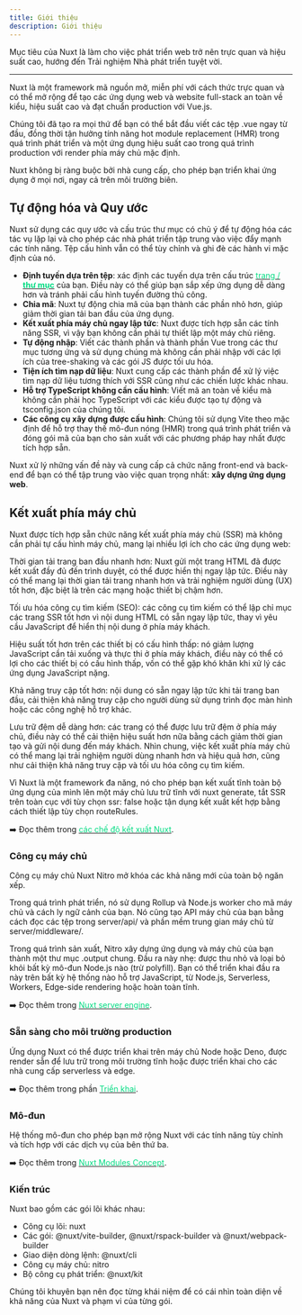 ```yaml
---
title: Giới thiệu
description: Giới thiệu
---
```



Mục tiêu của Nuxt là làm cho việc phát triển web trở nên trực quan và hiệu suất cao, hướng đến Trải nghiệm Nhà phát triển tuyệt vời.

***

Nuxt là một framework mã nguồn mở, miễn phí với cách thức trực quan và có thể mở rộng để tạo các ứng dụng web và website full-stack an toàn về kiểu, hiệu suất cao và đạt chuẩn production với Vue.js.

Chúng tôi đã tạo ra mọi thứ để bạn có thể bắt đầu viết các tệp .vue ngay từ đầu, đồng thời tận hưởng tính năng hot module replacement (HMR) trong quá trình phát triển và một ứng dụng hiệu suất cao trong quá trình production với render phía máy chủ mặc định.

Nuxt không bị ràng buộc bởi nhà cung cấp, cho phép bạn triển khai ứng dụng ở mọi nơi, ngay cả trên môi trường biên.

## Tự động hóa và Quy ước

Nuxt sử dụng các quy ước và cấu trúc thư mục có chủ ý để tự động hóa các tác vụ lặp lại và cho phép các nhà phát triển tập trung vào việc đẩy mạnh các tính năng. 
Tệp cấu hình vẫn có thể tùy chỉnh và ghi đè các hành vi mặc định của nó.

- **Định tuyến dựa trên tệp**: xác định các tuyến dựa trên cấu trúc <a href="/guide/directory-structure/app/pages/"><span style="color: #00dc82">trang / **thư mục**</span></a> của bạn. 
Điều này có thể giúp bạn sắp xếp ứng dụng dễ dàng hơn và tránh phải cấu hình tuyến đường thủ công.
- **Chia mã**: Nuxt tự động chia mã của bạn thành các phần nhỏ hơn, giúp giảm thời gian tải ban đầu của ứng dụng.
- **Kết xuất phía máy chủ ngay lập tức**: Nuxt được tích hợp sẵn các tính năng SSR, vì vậy bạn không cần phải tự thiết lập một máy chủ riêng.
- **Tự động nhập**: Viết các thành phần và thành phần Vue trong các thư mục tương ứng và sử dụng chúng mà không cần phải nhập với các lợi ích của tree-shaking và các gói JS được tối ưu hóa.
- **Tiện ích tìm nạp dữ liệu**: Nuxt cung cấp các thành phần để xử lý việc tìm nạp dữ liệu tương thích với SSR cũng như các chiến lược khác nhau.
- **Hỗ trợ TypeScript không cần cấu hình**: Viết mã an toàn về kiểu mà không cần phải học TypeScript với các kiểu được tạo tự động và tsconfig.json của chúng tôi.
- **Các công cụ xây dựng được cấu hình**: Chúng tôi sử dụng Vite theo mặc định để hỗ trợ thay thế mô-đun nóng (HMR) trong quá trình phát triển và đóng gói mã của bạn cho sản xuất với các phương pháp hay nhất được tích hợp sẵn.

Nuxt xử lý những vấn đề này và cung cấp cả chức năng front-end và back-end để bạn có thể tập trung vào việc quan trọng nhất: **xây dựng ứng dụng web**.

## Kết xuất phía máy chủ

Nuxt được tích hợp sẵn chức năng kết xuất phía máy chủ (SSR) mà không cần phải tự cấu hình máy chủ, mang lại nhiều lợi ích cho các ứng dụng web:

Thời gian tải trang ban đầu nhanh hơn: Nuxt gửi một trang HTML đã được kết xuất đầy đủ đến trình duyệt, có thể được hiển thị ngay lập tức. Điều này có thể mang lại thời gian tải trang nhanh hơn và trải nghiệm người dùng (UX) tốt hơn, đặc biệt là trên các mạng hoặc thiết bị chậm hơn.

Tối ưu hóa công cụ tìm kiếm (SEO): các công cụ tìm kiếm có thể lập chỉ mục các trang SSR tốt hơn vì nội dung HTML có sẵn ngay lập tức, thay vì yêu cầu JavaScript để hiển thị nội dung ở phía máy khách.

Hiệu suất tốt hơn trên các thiết bị có cấu hình thấp: nó giảm lượng JavaScript cần tải xuống và thực thi ở phía máy khách, điều này có thể có lợi cho các thiết bị có cấu hình thấp, vốn có thể gặp khó khăn khi xử lý các ứng dụng JavaScript nặng.

Khả năng truy cập tốt hơn: nội dung có sẵn ngay lập tức khi tải trang ban đầu, cải thiện khả năng truy cập cho người dùng sử dụng trình đọc màn hình hoặc các công nghệ hỗ trợ khác.

Lưu trữ đệm dễ dàng hơn: các trang có thể được lưu trữ đệm ở phía máy chủ, điều này có thể cải thiện hiệu suất hơn nữa bằng cách giảm thời gian tạo và gửi nội dung đến máy khách.
Nhìn chung, việc kết xuất phía máy chủ có thể mang lại trải nghiệm người dùng nhanh hơn và hiệu quả hơn, cũng như cải thiện khả năng truy cập và tối ưu hóa công cụ tìm kiếm.

Vì Nuxt là một framework đa năng, nó cho phép bạn kết xuất tĩnh toàn bộ ứng dụng của mình lên một máy chủ lưu trữ tĩnh với nuxt generate, tắt SSR trên toàn cục với tùy chọn ssr: false hoặc tận dụng kết xuất kết hợp bằng cách thiết lập tùy chọn routeRules.

➡️ Đọc thêm trong <a href="/guide/directory-structure/app/pages/"><span style="color: #00dc82">các chế độ kết xuất Nuxt</span></a>.

### Công cụ máy chủ

Công cụ máy chủ Nuxt Nitro mở khóa các khả năng mới của toàn bộ ngăn xếp.

Trong quá trình phát triển, nó sử dụng Rollup và Node.js worker cho mã máy chủ và cách ly ngữ cảnh của bạn. Nó cũng tạo API máy chủ của bạn bằng cách đọc các tệp trong server/api/ và phần mềm trung gian máy chủ từ server/middleware/.

Trong quá trình sản xuất, Nitro xây dựng ứng dụng và máy chủ của bạn thành một thư mục .output chung. Đầu ra này nhẹ: được thu nhỏ và loại bỏ khỏi bất kỳ mô-đun Node.js nào (trừ polyfill). Bạn có thể triển khai đầu ra này trên bất kỳ hệ thống nào hỗ trợ JavaScript, từ Node.js, Serverless, Workers, Edge-side rendering hoặc hoàn toàn tĩnh.

➡️ Đọc thêm trong <a href="/guide/concepts/server-engine/"><span style="color: #00dc82">Nuxt server engine</span></a>.

### Sẵn sàng cho môi trường production

Ứng dụng Nuxt có thể được triển khai trên máy chủ Node hoặc Deno, được render sẵn để lưu trữ trong môi trường tĩnh hoặc được triển khai cho các nhà cung cấp serverless và edge.

➡️ Đọc thêm trong phần <a href="/getting-started/deployment/"><span style="color: #00dc82">Triển khai</span></a>.

### Mô-đun

Hệ thống mô-đun cho phép bạn mở rộng Nuxt với các tính năng tùy chỉnh và tích hợp với các dịch vụ của bên thứ ba.

➡️ Đọc thêm trong <a href="/guide/concepts/modules/"><span style="color: #00dc82">Nuxt Modules Concept</span></a>.

### Kiến trúc

Nuxt bao gồm các gói lõi khác nhau:

- Công cụ lõi: nuxt
- Các gói: @nuxt/vite-builder, @nuxt/rspack-builder và @nuxt/webpack-builder
- Giao diện dòng lệnh: @nuxt/cli
- Công cụ máy chủ: nitro
- Bộ công cụ phát triển: @nuxt/kit

Chúng tôi khuyên bạn nên đọc từng khái niệm để có cái nhìn toàn diện về khả năng của Nuxt và phạm vi của từng gói.

